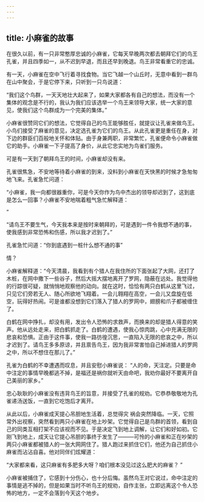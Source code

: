 ```yaml
---
---
---
```

title: 小麻雀的故事
---



在很久以前，有一只非常憨厚忠诚的小麻雀，它每天早晚两次都去朝拜它们的鸟王孔雀，并且四季如一，从不迟到早退，而且还早到晚退。鸟王非常看重它的忠诚。

有一天，小麻雀在空中飞行着寻找食物。当它飞越一个山丘时，无意中看到一群鸟在山中聚会，于是它停下来，只听到一只鸟说道：

“我们这个鸟群，一天天地壮大起来了，如果大家都各有自己的想法，而没有一个集体的观念是不行的，我认为我们应该选举一个鸟王来领导大家，统一大家的意见，使我们这个鸟群成为一个完美的集体。”

小麻雀很赞同它们的想法，它觉得自己的鸟王能够胜任，就提议让孔雀来做鸟王。小鸟们接受了麻雀的意见，决定选孔雀为它们的鸟王。从此孔雀更是重任在身，对下边的群臣们百般地关怀和体贴。由于身兼两职，非常繁忙，孔雀便命令小麻雀做它的助手。小麻雀一下子提高了身价，从此它忠实地为鸟雀们服务。

可是有一天到了朝拜鸟王的时间，小麻雀却没有来。

孔雀很焦急，不安地等待着小麻雀的到来，没料到小麻雀在天快黑的时候才急匆匆地飞来。孔雀急忙问道：

“小麻雀，我一向都很器重你，可是今天你作为鸟中杰出的领导却迟到了，这到底是怎么一回事？小麻雀不安地喘着粗气急忙解释道：

”



“请鸟王不要生气，今天我本来是按时来朝拜的，可是遇到一件令我想不通的事，使我感到非常恐怖和伤感，所以我才迟到了。”

孔雀急忙问道：“你到底遇到一桩什么想不通的事”

情？

小麻雀解释道：“今天清晨，我看到有个猎人在我住所的下面张起了大网，还打了木桩，在网中撒下一些谷子，然后大摇大摆地离开了罗网，隐蔽在远处。我觉得他的行踪很可疑，就悄悄地观察他的动向。就在这时，恰恰有两只白鹤从这里飞过，只见它们旁若无人、随心所欲地飞翔着。一会儿翱翔在高空，一会儿又盘旋在低空，玩得好热闹。可是谁都没想到它们落入了猎人的罗网中，翅膀和爪子都被缠住了。

白鹤在网中挣扎，却没有用，发出令人恐怖的求救声，而换来的却是猎人得意的笑声。他从远处走来，把白鹤抓走了。白鹤的遭遇，使我心惊肉跳，心中充满无限的悲哀和恐惧。正由于这件事，使我一路彷徨沉思，一直陷入无限的悲哀之中，所以才迟到了。请鸟王多多原谅，并且禀告鸟王，因为我非常害怕自己掉进猎人的罗网之中，所以不想住在那儿了。”

孔雀为白鹤的不幸遭遇而叹息，并且安慰小麻雀说：
“人的命，天注定。只要是命中注定的事情早晚都逃不掉，是福还是祸你就听天由命吧，我劝你最好不要离开自己美丽的家乡。”

忠心耿耿的小麻雀没有违背鸟王的旨意，并接受了孔雀的规劝。它恭恭敬敬地为孔雀递汤送饭，一直到它吃饱后才离开。

从此以后，小麻雀成天提心吊胆地生活着，总觉得灾
祸会突然降临。一天，它照常外出视察，突然看到两只小麻雀在地上吵架。它觉得自己是鸟群的首领，看到自己的同类互相打架不应该视而不见。于是决定飞到地上调解，让它们和好如初。它刚飞到地上，成天让它提心吊胆的事终于发生了———可怜的小麻雀和正在吵架的两只小麻雀都被猎人的一张大网网住了。猎人跑过来抓住它们，他还为自己抓住小麻雀而沾沾自喜。他对同伴们炫耀道：

“大家都来看，这只麻雀有多肥多大呀？咱们根本没见过这么肥大的麻雀？
”

小麻雀被捕住了，它感到十分伤心，也十分后悔。虽然鸟王对它说过，命中注定的事情是逃不掉的，但是如果当时不听鸟王的规劝，自作主张，立即远离这个令人恐怖的地方，一定不会落到今天这个地步。